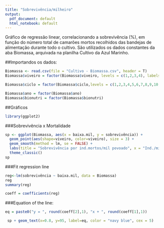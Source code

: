 ---
title: "Sobrevivência/milheiro"
output:
  pdf_document: default
  html_notebook: default
---
 
Gráfico de regressão linear, correlacionando a sobrevivência (%), em função do número total de camarões mortos recolhidos das bandejas de alimentação durante todo o cultivo. São utilizados os dados constantes da aba Biomassa, arquivada na planilha Cultivo da Azul Marinho.

##Importandos os dados:

```{r}
Biomassa <- read.csv(file = "Cultivo - Biomassa.csv", header = T)
Biomassa$viveiro = factor(Biomassa$viveiro, levels = c(1,2,3,4), labels = c("V1","V2","V3","V4"))

Biomassa$ciclo = factor(Biomassa$ciclo,levels = c(1,2,3,4,5,6,7,8,9,10,11), labels = c("C1","C2","C3","C4","C5","C6","C7","C8","C9","C10", "C11"))

Biomassa$ano = factor(Biomassa$ano)
Biomassa$bionutri = factor(Biomassa$bionutri)
```

##Gráficos

```{r}
library(ggplot2)
```

###Sobrevivência x Mortalidade

```{r}
sp <- ggplot(Biomassa, aes(x = baixa.mil, y = sobrevivência)) +
  geom_point(aes(shape=viveiro, color=viveiro), size = 3) + 
  geom_smooth(method = lm, se = FALSE) +
  labs(title = "Sobrevivência por ind.mortos/mil povoado", x = "Ind./milheiro", y = "Sobrevivência (%)", caption = "Azul Marinho") +
  theme_classic()
sp
```

###Fit regression line

```{r}
reg<-lm(sobrevivência ~ baixa.mil, data = Biomassa)
reg
summary(reg)

coeff = coefficients(reg)
```

###Equation of the line:

```{r}
eq = paste0("y = ", round(coeff[2],1), "x + ", round(coeff[1],1))

 sp + geom_text(x=0.8, y=95, label=eq, color = "navy blue", cex = 5)
```

